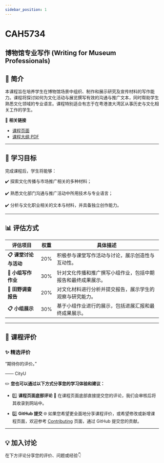 ```yaml
---
sidebar_position: 1
---
```


# CAH5734
## 博物馆专业写作 (Writing for Museum Professionals)

## **📘 简介**
本课程旨在培养学生在博物馆场景中组织、制作和展示研究及宣传材料的写作能力。课程将探讨如何为文化活动与展览撰写有效的沟通与推广文本，同时帮助学生熟悉文化领域的专业语言。课程特别适合有志于在粤港澳大湾区从事历史与文化相关工作的学生。

🔗 **相关链接**
- [课程页面](https://www.cityu.edu.hk/catalogue/pg/202425/course/CAH5734.htm)
- [课程大纲 PDF](https://www.cityu.edu.hk/catalogue/pg/202425/course/CAH5734.pdf)

---

## **🎯 学习目标**

完成课程后，学生将能够：

✔️ 探索文化传播与市场推广相关的多种材料；

✔️ 熟悉文化部门沟通与推广活动中所用技术与专业语言；

✔️ 分析与文化职业相关的文本与材料，并具备独立创作能力。

---

## **📊 评估方式**

| **评估项目**            | **权重** | **具体描述**                                                                                       |
|------------------------|---------|---------------------------------------------------------------------------------------------------|
| **📋 课堂讨论与活动**     | 20%     | 积极参与课堂写作活动与讨论，展示创造性与互动性。                                                       |
| **📂 小组写作作业**       | 30%     | 针对文化传播和推广撰写小组作业，包括中期报告和最终成果展示。                                             |
| **📂 田野调查报告**       | 20%     | 对文化材料进行分析并提交报告，展示学生的观察与研究能力。                                                 |
| **📋 小组展示**          | 30%     | 基于小组作业进行的展示，包括进展汇报和最终成果展示。                                                     |

---

## **💬 课程评价**

### ✨ **精选评价**
<div className={commentStyles.commentBox}>
    <p className={commentStyles.commentText}>
        “期待你的评价。”
    </p>
    <p className={commentStyles.commentAuthor}>—— CityU</p>
</div>

✏️ **您也可以通过以下方式分享您的学习体验和建议：**

- 1️⃣ **课程页面底部评论**
💬 在课程页面底部直接提交您的评论，我们会审核后将其收录到网站中。

- 2️⃣ **GitHub 提交**
🌐 如果您希望更全面地分享课程评价，或希望修改或新增课程页面，欢迎参考 [Contributing](https://penjc.github.io/CityU/contributing) 页面，通过 GitHub 提交您的贡献。

---

## **💡 加入讨论**

在下方评论分享您的评价、问题或经验👇
<Utterances />
